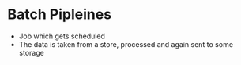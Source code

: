 # Batch Pipleines
* Job which gets scheduled
* The data is taken from a store, processed and again sent to some storage
  